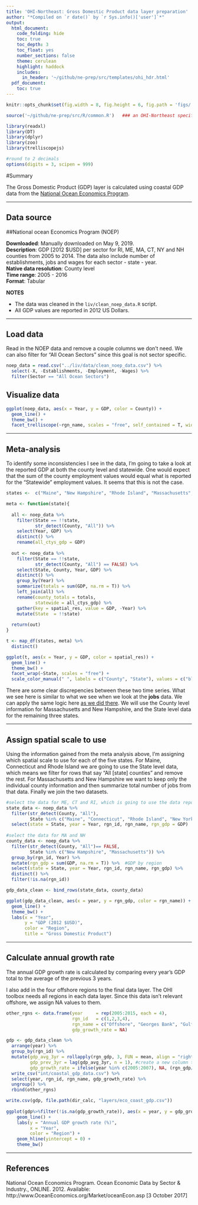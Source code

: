 ```yaml
---
title: 'OHI-Northeast: Gross Domestic Product data layer preparation'
author: "*Compiled on `r date()` by `r Sys.info()['user']`*"
output: 
  html_document:
    code_folding: hide
    toc: true
    toc_depth: 3
    toc_float: yes
    number_sections: false
    theme: cerulean
    highlight: haddock
    includes: 
      in_header: '~/github/ne-prep/src/templates/ohi_hdr.html'
  pdf_document:
    toc: true
---
```



``` r
knitr::opts_chunk$set(fig.width = 8, fig.height = 6, fig.path = 'figs/', message = FALSE, warning = FALSE)

source('~/github/ne-prep/src/R/common.R')   ### an OHI-Northeast specific version of common.R

library(readxl)
library(DT)
library(dplyr)
library(zoo)
library(trelliscopejs)

#round to 2 decimals
options(digits = 3, scipen = 999)
```

#Summary

The Gross Domestic Product (GDP) layer is calculated using coastal GDP data from the [National Ocean Economics Program](http://www.oceaneconomics.org/).

***

## Data source

##National ocean Economics Program (NOEP)

**Downloaded**: Manually downloaded on May 9, 2019.  
**Description**:  GDP [2012 $USD] per sector for RI, ME, MA, CT, NY and NH counties from 2005 to 2014. The data also include number of establishments, jobs and wages for each sector - state - year.  
**Native data resolution**: County level   
**Time range**: 2005 - 2016  
**Format**:  Tabular  


**NOTES**

- The data was cleaned in the `liv/clean_noep_data.R` script.  
- All GDP values are reported in 2012 US Dollars.

***

## Load data

Read in the NOEP data and remove a couple columns we don't need. We can also filter for "All Ocean Sectors" since this goal is not sector specific.


```r
noep_data = read.csv("../liv/data/clean_noep_data.csv") %>%
  select(-X, -Establishments, -Employment, -Wages) %>%
  filter(Sector == "All Ocean Sectors")
```

## Visualize data

```r
ggplot(noep_data, aes(x = Year, y = GDP, color = County)) +
  geom_line() +
  theme_bw() +
  facet_trelliscope(~rgn_name, scales = "free", self_contained = T, width = 800)
```

---

## Meta-analysis

To identify some inconsistencies I see in the data, I'm going to take a look at the reported GDP at both the county level and statewide. One would expect that the sum of the county employment values would equal what is reported for the "Statewide" employment values. It seems that this is not the case.

```r

states <-  c("Maine", "New Hampshire", "Rhode Island", "Massachusetts", "Connecticut", "New York")

meta <- function(state){
  
  all <- noep_data %>%
    filter(State == !!state,
           str_detect(County, "All")) %>%
    select(Year, GDP) %>%
    distinct() %>%
    rename(all_ctys_gdp = GDP)
  
  out <- noep_data %>%
    filter(State == !!state,
           str_detect(County, "All") == FALSE) %>%
    select(State, County, Year, GDP) %>%
    distinct() %>%
    group_by(Year) %>%
    summarize(totals = sum(GDP, na.rm = T)) %>%
    left_join(all) %>%
    rename(county_totals = totals,
           statewide = all_ctys_gdp) %>%
    gather(key = spatial_res, value = GDP, -Year) %>%
    mutate(State  = !!state)
  
  return(out)
}

t <- map_df(states, meta) %>%
  distinct()

ggplot(t, aes(x = Year, y = GDP, color = spatial_res)) +
  geom_line() +
  theme_bw() +
  facet_wrap(~State, scales = "free") +
  scale_color_manual(" ", labels = c("County", "State"), values = c("blue", "red")) 
```

There are some clear discrepencies between these two time series. What we see here is similar to what we see when we look at the **jobs** data. We can apply the same logic here [as we did there](https://ohi-northeast.github.io/ne-prep/prep/liv/jobs.html). We will use the County level information for Massachusetts and New Hampshire, and the State level data for the remaining three states.

---

## Assign spatial scale to use

Using the information gained from the meta analysis above, I'm assigning which spatial scale to use for each of the five states. For Maine, Connecticut and Rhode Island we are going to use the State level data, which means we filter for rows that say "All [state] counties" and remove the rest. For Massachusetts and New Hampshire we want to keep only the individual county information and then summarize total number of jobs from that data. Finally we join the two datasets. 

```r

#select the data for ME, CT and RI, which is going to use the data reported for "All x counties"
state_data <- noep_data %>%
  filter(str_detect(County, "All"),
         State %in% c("Maine", "Connecticut", "Rhode Island", "New York")) %>%
  select(state = State, year = Year, rgn_id, rgn_name, rgn_gdp = GDP)
  
#select the data for MA and NH
county_data <- noep_data %>%
  filter(str_detect(County, "All")== FALSE,
         State %in% c("New Hampshire", "Massachusetts")) %>%
  group_by(rgn_id, Year) %>%
  mutate(rgn_gdp = sum(GDP, na.rm = T)) %>%  #GDP by region
  select(state = State, year = Year, rgn_id, rgn_name, rgn_gdp) %>%
  distinct() %>%
  filter(!is.na(rgn_id))

gdp_data_clean <- bind_rows(state_data, county_data)

ggplot(gdp_data_clean, aes(x = year, y = rgn_gdp, color = rgn_name)) +
  geom_line() +
  theme_bw() +
  labs(x = "Year",
       y = "GDP (2012 $USD)",
       color = "Region",
       title = "Gross Domestic Product")
```
***

## Calculate annual growth rate

The annual GDP growth rate is calculated by comparing every year's GDP total to the average of the previous 3 years.

I also add in the four offshore regions to the final data layer. The OHI toolbox needs all regions in each data layer. Since this data isn't relevant offshore, we assign NA values to them.
```r

other_rgns <- data.frame(year     = rep(2005:2015, each = 4),
                         rgn_id   = c(1,2,3,4),
                         rgn_name = c("Offshore", "Georges Bank", "Gulf of Maine", "Mid-Atlantic Bight"),
                         gdp_growth_rate = NA)

gdp <- gdp_data_clean %>%
  arrange(year) %>%
  group_by(rgn_id) %>%
  mutate(gdp_avg_3yr = rollapply(rgn_gdp, 3, FUN = mean, align = "right", na.rm = F, partial = T), #calculate the mean for three years
         gdp_prev_3yr = lag(gdp_avg_3yr, n = 1), #create a new column that aligns the avg wages from previous three years with the year with which we're comparing.
         gdp_growth_rate = ifelse(year %in% c(2005:2007), NA, (rgn_gdp/gdp_prev_3yr)-1)) %>% #assign NA to the first three years in the time series because there is not enough data to calculate this rate. 2007 growth rate *should* be compared to average of 2004-2006.
  write_csv("int/coastal_gdp_data.csv") %>%
  select(year, rgn_id, rgn_name, gdp_growth_rate) %>%
  ungroup() %>%
  rbind(other_rgns)

write.csv(gdp, file.path(dir_calc, "layers/eco_coast_gdp.csv"))
  
ggplot(gdp%>%filter(!is.na(gdp_growth_rate)), aes(x = year, y = gdp_growth_rate, color = rgn_name)) +
    geom_line() +
    labs(y = "Annual GDP growth rate (%)",
         x = "Year",
         color = "Region") +
    geom_hline(yintercept = 0) +
    theme_bw()

```


***

## References

National Ocean Economics Program. Ocean Economic Data by Sector & Industry., ONLINE. 2012.
Available: http://www.OceanEconomics.org/Market/oceanEcon.asp [3 October 2017]

